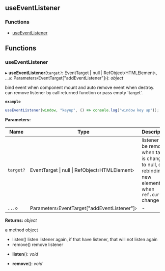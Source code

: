 <!-- This file generate automatically, should not modify that directly -->


<Meta title="API Reference/Hooks/useEventListener" />

## useEventListener

### Functions

- [useEventListener](#useeventlistener)

## Functions

### useEventListener

▸ **useEventListener**(`target?`: EventTarget | null | RefObject‹HTMLElement›, ...`o`: Parameters‹EventTarget["addEventListener"]›): _object_

bind event when component mount and auto remove event when destroy.
can remove listener by call returned function or pass empty 'target'.

**`example`**

```ts
useEventListener(window, "keyup", () => console.log("window key up"));
```

**Parameters:**

| Name      | Type                                                  | Description                                                                                                    |
| --------- | ----------------------------------------------------- | -------------------------------------------------------------------------------------------------------------- |
| `target?` | EventTarget &#124; null &#124; RefObject‹HTMLElement› | listener will be removed when target is changed to null, or rebinding to new element when `ref.current` change |
| `...o`    | Parameters‹EventTarget["addEventListener"]›           | -                                                                                                              |

**Returns:** _object_

a method object

- listen() listen listener again, if that have listener, that will not listen again
- remove() remove listener

* **listen**(): _void_

* **remove**(): _void_
